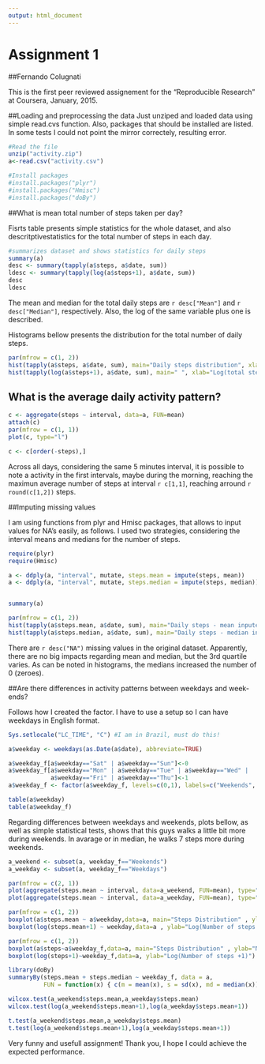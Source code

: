 ```yaml
---
output: html_document
---
```

Assignment 1
==================================
##Fernando Colugnati


This is the first peer reviewed assignement for the "Reproducible Research" at Coursera, January, 2015.

##Loading and preprocessing the data
Just unziped and loaded data using simple read.cvs function. Also, packages that should be installed are listed. In some tests I could not point the mirror correctely, resulting error.

```r
#Read the file
unzip("activity.zip")
a<-read.csv("activity.csv")

#Install packages
#install.packages("plyr")
#install.packages("Hmisc")
#install.packages("doBy")

```


##What is mean total number of steps taken per day?

Fisrts table presents simple statistics for the whole dataset, and also descritptivestatistics for the total number of steps in each day.

```r
#summarizes dataset and shows statistics for daily steps
summary(a)
desc <- summary(tapply(a$steps, a$date, sum))
ldesc <- summary(tapply(log(a$steps+1), a$date, sum))
desc
ldesc
```

The mean and median for the total daily steps are `r desc["Mean"]` and `r desc["Median"]`, respectively. Also, the log of the same variable plus one is described.

Histograms bellow presents the distribution for the total number of daily steps.

```r

par(mfrow = c(1, 2))
hist(tapply(a$steps, a$date, sum), main="Daily steps distribution", xlab="Total daily steps")
hist(tapply(log(a$steps+1), a$date, sum), main=" ", xlab="Log(total steps + 1)")
```


## What is the average daily activity pattern?


```r
c <- aggregate(steps ~ interval, data=a, FUN=mean)
attach(c)
par(mfrow = c(1, 1))
plot(c, type="l")

c <- c[order(-steps),]
```

Across all days, considering the same 5 minutes interval, it is possible to note a activity in the first intervals, maybe during the morning, reaching the maximun average number of steps at  interval `r c[1,1]`, reaching arround `r round(c[1,2])` steps.


##Imputing missing values

I am using functions from plyr and Hmisc packages, that allows to input values for NA's easily, as follows. I used two strategies, considering the interval means and medians for the number of steps.

```r
require(plyr)
require(Hmisc)

a <- ddply(a, "interval", mutate, steps.mean = impute(steps, mean))
a <- ddply(a, "interval", mutate, steps.median = impute(steps, median))


summary(a)

par(mfrow = c(1, 2))
hist(tapply(a$steps.mean, a$date, sum), main="Daily steps - mean inputed", xlab="Total daily steps")
hist(tapply(a$steps.median, a$date, sum), main="Daily steps - median inputed", xlab="Total daily steps")
```


There are `r desc("NA")` missing values in the original dataset.  Apparently, there are no big impacts regarding mean and median, but the 3rd quartile varies. As can be noted in histograms, the medians increased the number of 0 (zeroes). 

##Are there differences in activity patterns between weekdays and week- ends?

Follows how I created the factor. I have to use a setup so I can have weekdays in English format.

```r
Sys.setlocale("LC_TIME", "C") #I am in Brazil, must do this!

a$weekday <- weekdays(as.Date(a$date), abbreviate=TRUE)

a$weekday_f[a$weekday=="Sat" | a$weekday=="Sun"]<-0
a$weekday_f[a$weekday=="Mon" | a$weekday=="Tue" | a$weekday=="Wed" | 
            a$weekday=="Fri" | a$weekday=="Thu"]<-1
a$weekday_f <- factor(a$weekday_f, levels=c(0,1), labels=c("Weekends", "Weekdays"))

table(a$weekday)
table(a$weekday_f)
```

Regarding differences between weekdays and weekends, plots bellow, as well as simple statistical tests, shows that this guys walks a little bit more during weekends. In avarage or in median, he walks 7 steps more during weekends.


```r
a_weekend <- subset(a, weekday_f=="Weekends")
a_weekday <- subset(a, weekday_f=="Weekdays")

par(mfrow = c(2, 1))
plot(aggregate(steps.mean ~ interval, data=a_weekend, FUN=mean), type="l", sub="Weekend")
plot(aggregate(steps.mean ~ interval, data=a_weekday, FUN=mean), type="l", sub="weekday")

par(mfrow = c(1, 2))
boxplot(a$steps.mean ~ a$weekday,data=a, main="Steps Distribution" , ylab="Number of steps")
boxplot(log(steps.mean+1) ~ weekday,data=a , ylab="Log(Number of steps +1)")

par(mfrow = c(1, 2))
boxplot(a$steps~a$weekday_f,data=a, main="Steps Distribution" , ylab="Number of steps")
boxplot(log(steps+1)~weekday_f,data=a, ylab="Log(Number of steps +1)")

```

```r
library(doBy)
summaryBy(steps.mean + steps.median ~ weekday_f, data = a, 
          FUN = function(x) { c(m = mean(x), s = sd(x), md = median(x)) } )

wilcox.test(a_weekend$steps.mean,a_weekday$steps.mean)
wilcox.test(log(a_weekend$steps.mean+1),log(a_weekday$steps.mean+1))

t.test(a_weekend$steps.mean,a_weekday$steps.mean)
t.test(log(a_weekend$steps.mean+1),log(a_weekday$steps.mean+1))


```

Very funny and usefull assignment! Thank you, I hope I could achieve the expected performance.


